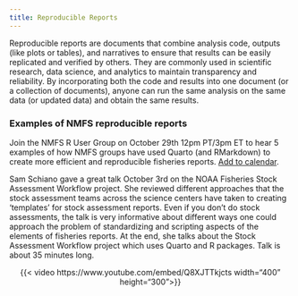 ```yaml
---
title: Reproducible Reports
---
```


Reproducible reports are documents that combine analysis code, outputs (like plots or tables), and narratives to ensure that results can be easily replicated and verified by others. They are commonly used in scientific research, data science, and analytics to maintain transparency and reliability. By incorporating both the code and results into one document (or a collection of documents), anyone can run the same analysis on the same data (or updated data) and obtain the same results.

### Examples of NMFS reproducible reports

Join the NMFS R User Group on October 29th 12pm PT/3pm ET to hear 5 examples of how NMFS groups have used Quarto (and RMarkdown) to create more efficient and reproducible fisheries reports. [Add to calendar](https://calendar.google.com/calendar/event?action=TEMPLATE&tmeid=cGRyaThvbTgwdHBxOHZxZ2Y4bXJ1cGptdTFfMjAyNDEwMjJUMTkwMDAwWiBub2FhLmdvdl82MHJmbjdtbDlycGNobDYzdnM0YWY5bjAxOEBn&tmsrc=noaa.gov_60rfn7ml9rpchl63vs4af9n018%40group.calendar.google.com).

Sam Schiano gave a great talk October 3rd on the NOAA Fisheries Stock Assessment Workflow project. She reviewed different approaches that the stock assessment teams across the science centers have taken to creating 'templates' for stock assessment reports. Even if you don't do stock assessments, the talk is very informative about different ways one could approach the problem of standardizing and scripting aspects of the elements of fisheries reports. At the end, she talks about the Stock Assessment Workflow project which uses Quarto and R packages.  Talk is about 35 minutes long. 

<center>
{{< video https://www.youtube.com/embed/Q8XJTTkjcts width="400" height="300">}}
</center>
